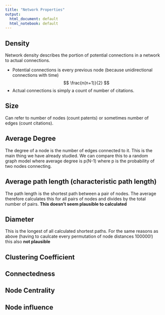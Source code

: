 ```yaml
---
title: "Network Properties"
output:
  html_document: default
  html_notebook: default
---
```


## Density
Network density describes the portion of potential connections in a network to actual connections. 

 - Potential connections is every previous node (because unidirectional connections with time) $$ \frac{n(n+1)}{2} $$
 - Actual connections is simply a count of number of citations. 

## Size
Can refer to number of nodes (count patents) or sometimes number of edges (count citations). 

## Average Degree
The degree of a node is the number of edges connected to it. 
This is the main thing we have already studied. 
We can compare this to a random graph model where average degree is p(N-1) where p is the probability of two nodes connecting. 

## Average path length (characteristic path length)
The path length is the shortest path between a pair of nodes. The average therefore calculates this for all pairs of nodes and divides by the total number of pairs. 
**This doesn't seem plausible to calculated**

## Diameter
This is the longest of all calculated shortest paths. 
For the same reasons as above (having to caulcate every permutation of node distances 100000!) this also **not plausible**

## Clustering Coefficient

## Connectedness

## Node Centrality

## Node influence